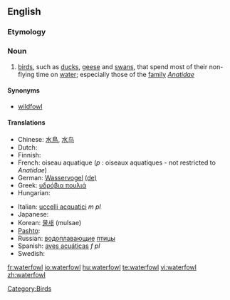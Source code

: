 ==English==

===Etymology===
{{compound|water|fowl}}

===Noun===
{{wikipedia}}
{{en-noun|waterfowl}}

# [[bird]]s, such as [[duck]]s, [[geese]] and [[swan]]s, that spend most of their non-flying time on [[water]]; especially those of the [[family]] ''[[Anatidae]]''

====Synonyms====
* [[wildfowl]]

====Translations====
{{trans-top|birds that spend most of their non-flying time on water}}
* Chinese: [[水鳥]], [[水鸟]]
* Dutch: {{t+|nl|watervogels}}
* Finnish: {{t+|fi|vesilintu}}
* French: oiseau aquatique {{m}} (''p'' : oiseaux aquatiques - not restricted to ''Anatidae'')
* German: [[Wasservogel]] {{m}} [[:de:Wasservogel|(de)]]
* Greek: [[υδρόβια πουλιά]] {{p}}
* Hungarian: {{t+|hu|vízimadár}}
{{trans-mid}}
* Italian: [[uccelli acquatici]] ''m pl''
* Japanese: {{t+|ja|鴨|sc=Jpan}}
* Korean: [[물새]] (mulsae)
* [[Pashto]]: {{t-|ps|هېلۍ|f|tr=heləi|sc=ps-Arab|xs=Pashto}} 
* Russian: [[водоплавающий|водоплавающие]] [[птица|птицы]]
* Spanish: [[aves acuáticas]] ''f pl''
* Swedish: {{t+|sv|sjöfågel|c}}
{{trans-bottom}}

[[Category:Birds]]

[[fr:waterfowl]]
[[io:waterfowl]]
[[hu:waterfowl]]
[[te:waterfowl]]
[[vi:waterfowl]]
[[zh:waterfowl]]
